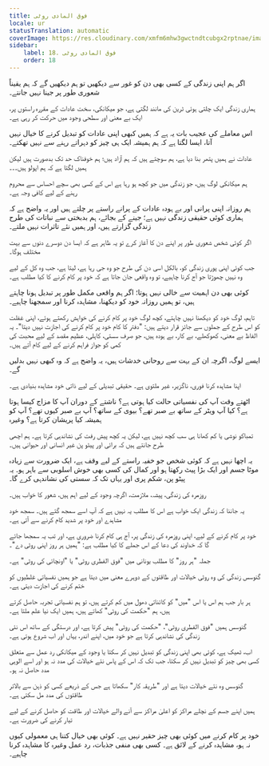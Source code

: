 ```yaml
---
title: فوق المادی روٹی
locale: ur
statusTranslation: automatic
coverImage: https://res.cloudinary.com/xmfm6mhw3gwctndtcubgx2rptnae/image/upload/v1740468922/small_cover_tratado_de_psicologia_revolucionaria_a4c0dca4e0.webp
sidebar:
    label: 18. فوق المادی روٹی
    order: 18
---
```

اگر ہم اپنی زندگی کے کسی بھی دن کو غور سے دیکھیں تو ہم دیکھیں گے کہ ہم یقیناً شعوری طور پر جینا نہیں جانتے۔

ہماری زندگی ایک چلتی ہوئی ٹرین کی مانند لگتی ہے، جو میکانکی، سخت عادات کے مقررہ راستوں پر، ایک بے معنی اور سطحی وجود میں حرکت کر رہی ہے۔

اس معاملے کی عجیب بات یہ ہے کہ ہمیں کبھی اپنی عادات کو تبدیل کرنے کا خیال نہیں آتا، ایسا لگتا ہے کہ ہم ہمیشہ ایک ہی چیز کو دہراتے رہنے سے نہیں تھکتے۔

عادات نے ہمیں پتھر بنا دیا ہے، ہم سوچتے ہیں کہ ہم آزاد ہیں؛ ہم خوفناک حد تک بدصورت ہیں لیکن ہمیں لگتا ہے کہ ہم اپولو ہیں۔۔۔

ہم میکانکی لوگ ہیں، جو زندگی میں جو کچھ ہو رہا ہے اس کے کسی بھی سچے احساس سے محروم رہنے کے لیے کافی وجہ ہے۔

ہم روزانہ اپنی پرانی اور بے ہودہ عادات کے پرانے راستے پر چلتے ہیں اور یہ واضح ہے کہ ہماری کوئی حقیقی زندگی نہیں ہے؛ جینے کے بجائے، ہم بدبختی سے نباتات کی طرح زندگی گزارتے ہیں، اور ہمیں نئے تاثرات نہیں ملتے۔

اگر کوئی شخص شعوری طور پر اپنے دن کا آغاز کرے تو یہ ظاہر ہے کہ ایسا دن دوسرے دنوں سے بہت مختلف ہوگا۔

جب کوئی اپنی پوری زندگی کو، بالکل اسی دن کی طرح جو وہ جی رہا ہے، لیتا ہے، جب وہ کل کے لیے وہ نہیں چھوڑتا جو آج کرنا چاہیے، تو وہ واقعی جان جاتا ہے کہ خود پر کام کرنے کا کیا مطلب ہے۔

کوئی بھی دن اہمیت سے خالی نہیں ہوتا؛ اگر ہم واقعی مکمل طور پر تبدیل ہونا چاہتے ہیں، تو ہمیں روزانہ خود کو دیکھنا، مشاہدہ کرنا اور سمجھنا چاہیے۔

تاہم، لوگ خود کو دیکھنا نہیں چاہتے، کچھ لوگ خود پر کام کرنے کی خواہش رکھتے ہوئے، اپنی غفلت کو اس طرح کے جملوں سے جائز قرار دیتے ہیں: "دفتر کا کام خود پر کام کرنے کی اجازت نہیں دیتا"۔ یہ الفاظ بے معنی، کھوکھلے، بے کار، بے ہودہ ہیں، جو صرف سستی، کاہلی، عظیم مقصد کے لیے محبت کی کمی کو جواز فراہم کرنے کے لیے کام آتے ہیں۔

ایسے لوگ، اگرچہ ان کے بہت سے روحانی خدشات ہیں، یہ واضح ہے کہ وہ کبھی نہیں بدلیں گے۔

اپنا مشاہدہ کرنا فوری، ناگزیر، غیر ملتوی ہے۔ حقیقی تبدیلی کے لیے ذاتی خود مشاہدہ بنیادی ہے۔

اٹھتے وقت آپ کی نفسیاتی حالت کیا ہوتی ہے؟ ناشتے کے دوران آپ کا مزاج کیسا ہوتا ہے؟ کیا آپ ویٹر کے ساتھ بے صبر تھے؟ بیوی کے ساتھ؟ آپ بے صبر کیوں تھے؟ آپ کو ہمیشہ کیا پریشان کرتا ہے؟ وغیرہ

تمباکو نوشی یا کم کھانا ہی سب کچھ نہیں ہے، لیکن یہ کچھ پیش رفت کی نشاندہی کرتا ہے۔ ہم اچھی طرح جانتے ہیں کہ برائی اور پیٹو پن غیر انسانی اور حیوانی ہیں۔

یہ اچھا نہیں ہے کہ کوئی شخص جو خفیہ راستے کے لیے وقف ہے، ایک ضرورت سے زیادہ موٹا جسم اور ایک بڑا پیٹ رکھتا ہو اور کمال کی کسی بھی خوش اسلوبی سے باہر ہو۔ یہ پیٹو پن، شکم پری اور یہاں تک کہ سستی کی نشاندہی کرے گا۔

روزمرہ کی زندگی، پیشہ، ملازمت، اگرچہ وجود کے لیے اہم ہیں، شعور کا خواب ہیں۔

یہ جاننا کہ زندگی ایک خواب ہے اس کا مطلب یہ نہیں ہے کہ آپ اسے سمجھ گئے ہیں۔ سمجھ خود مشاہدے اور خود پر شدید کام کرنے سے آتی ہے۔

خود پر کام کرنے کے لیے، اپنی روزمرہ کی زندگی پر، آج ہی کام کرنا ضروری ہے، اور تب یہ سمجھا جائے گا کہ خداوند کی دعا کے اس جملے کا کیا مطلب ہے: "ہمیں ہر روز اپنی روٹی دے"۔

جملہ "ہر روز" کا مطلب یونانی میں "فوق الفطری روٹی" یا "اونچائی کی روٹی" ہے۔

گنوسس زندگی کی وہ روٹی خیالات اور طاقتوں کے دوہرے معنی میں دیتا ہے جو ہمیں نفسیاتی غلطیوں کو ختم کرنے کی اجازت دیتی ہے۔

ہر بار جب ہم اس یا اس "میں" کو کائناتی دھول میں کم کرتے ہیں، تو ہم نفسیاتی تجربہ حاصل کرتے ہیں، ہم "حکمت کی روٹی" کھاتے ہیں، ہمیں ایک نیا علم ملتا ہے۔

گنوسس ہمیں "فوق الفطری روٹی"، "حکمت کی روٹی" پیش کرتا ہے، اور درستگی کے ساتھ اس نئی زندگی کی نشاندہی کرتا ہے جو خود میں، اپنے اندر، یہاں اور اب شروع ہوتی ہے۔

اب، ٹھیک ہے، کوئی بھی اپنی زندگی کو تبدیل نہیں کر سکتا یا وجود کے میکانکی رد عمل سے متعلق کسی بھی چیز کو تبدیل نہیں کر سکتا، جب تک کہ اس کے پاس نئے خیالات کی مدد نہ ہو اور اسے الوہی مدد حاصل نہ ہو۔

گنوسس وہ نئے خیالات دیتا ہے اور "طریقہ کار" سکھاتا ہے جس کے ذریعے کسی کو ذہن سے بالاتر طاقتوں کی مدد مل سکتی ہے۔

ہمیں اپنے جسم کے نچلے مراکز کو اعلیٰ مراکز سے آنے والے خیالات اور طاقت کو حاصل کرنے کے لیے تیار کرنے کی ضرورت ہے۔

خود پر کام کرنے میں کوئی بھی چیز حقیر نہیں ہے۔ کوئی بھی خیال کتنا ہی معمولی کیوں نہ ہو، مشاہدہ کرنے کے لائق ہے۔ کسی بھی منفی جذبات، رد عمل وغیرہ کا مشاہدہ کرنا چاہیے۔

